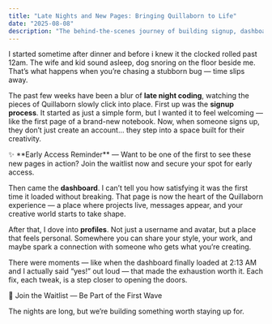 ```yaml
---
title: "Late Nights and New Pages: Bringing Quillaborn to Life"
date: "2025-08-08"
description: "The behind-the-scenes journey of building signup, dashboards, and profile pages for Quillaborn."
---
```


I started sometime after dinner and before i knew it the clocked rolled past 12am. The wife and kid sound asleep, dog snoring on the floor beside me. That’s what happens when you’re chasing a stubborn bug — time slips away.

The past few weeks have been a blur of **late night coding**, watching the pieces of Quillaborn slowly click into place. First up was the **signup process**. It started as just a simple form, but I wanted it to feel welcoming — like the first page of a brand-new notebook. Now, when someone signs up, they don’t just create an account… they step into a space built for their creativity.

<Callout>
✨ **Early Access Reminder** — Want to be one of the first to see these new pages in action? Join the waitlist now and secure your spot for early access.
</Callout>

Then came the **dashboard**. I can’t tell you how satisfying it was the first time it loaded without breaking. That page is now the heart of the Quillaborn experience — a place where projects live, messages appear, and your creative world starts to take shape.

After that, I dove into **profiles**. Not just a username and avatar, but a place that feels personal. Somewhere you can share your style, your work, and maybe spark a connection with someone who gets what you’re creating.

There were moments — like when the dashboard finally loaded at 2:13 AM and I actually said “yes!” out loud — that made the exhaustion worth it. Each fix, each tweak, is a step closer to opening the doors.

<CTA href="/#waitlist">🚀 Join the Waitlist — Be Part of the First Wave</CTA>

The nights are long, but we’re building something worth staying up for.

